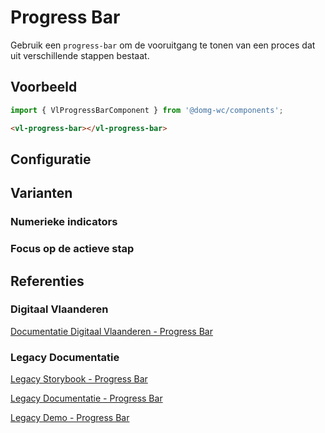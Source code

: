 
# Progress Bar

<VluxMetaData id="components-progress-bar" />

Gebruik een `progress-bar` om de vooruitgang te tonen van een proces dat uit verschillende stappen bestaat.


## Voorbeeld

```js
import { VlProgressBarComponent } from '@domg-wc/components';
```

```html
<vl-progress-bar></vl-progress-bar>
```

<Canvas of={VlProgressBarStories.ProgressBarDefault} />


## Configuratie

<ArgTypes of={VlProgressBarStories.ProgressBarDefault} />


## Varianten

### Numerieke indicators

<Canvas of={VlProgressBarStories.ProgressBarNumeric} />

### Focus op de actieve stap

<Canvas of={VlProgressBarStories.ProgressBarFocused} />


## Referenties

### Digitaal Vlaanderen

[Documentatie Digitaal Vlaanderen - Progress Bar](https://overheid.vlaanderen.be/webuniversum/v3/documentation/components/vl-ui-progress-bar)

### Legacy Documentatie

[Legacy Storybook - Progress Bar](https://webcomponenten.omgeving.vlaanderen.be/storybook/?path=/docs/custom-elements-vl-progress-bar--default)

[Legacy Documentatie - Progress Bar](https://webcomponenten.omgeving.vlaanderen.be/doc/VlProgressBar.html)

[Legacy Demo - Progress Bar](https://webcomponenten.omgeving.vlaanderen.be/demo/vl-progress-bar.html)
